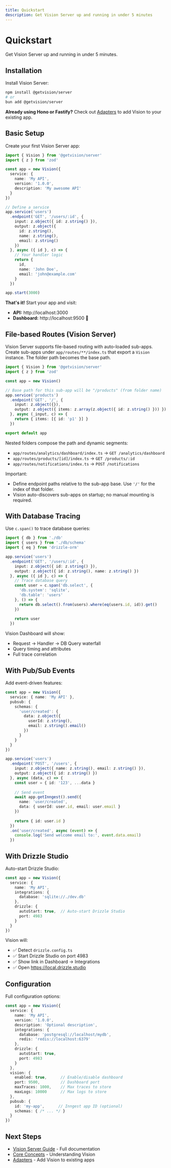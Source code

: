 ```yaml
---
title: Quickstart
description: Get Vision Server up and running in under 5 minutes
---
```


# Quickstart

Get Vision Server up and running in under 5 minutes.

## Installation

Install Vision Server:

```bash
npm install @getvision/server
# or
bun add @getvision/server
```

**Already using Hono or Fastify?** Check out [Adapters](/docs/adapters) to add Vision to your existing app.

## Basic Setup

Create your first Vision Server app:

```typescript title="src/index.ts"
import { Vision } from '@getvision/server'
import { z } from 'zod'

const app = new Vision({
  service: {
    name: 'My API',
    version: '1.0.0',
    description: 'My awesome API'
  }
})

// Define a service
app.service('users')
  .endpoint('GET', '/users/:id', {
    input: z.object({ id: z.string() }),
    output: z.object({
      id: z.string(),
      name: z.string(),
      email: z.string()
    })
  }, async ({ id }, c) => {
    // Your handler logic
    return {
      id,
      name: 'John Doe',
      email: 'john@example.com'
    }
  })

app.start(3000)
```

**That's it!** Start your app and visit:
- **API:** http://localhost:3000
- **Dashboard:** http://localhost:9500 🎉

## File-based Routes (Vision Server)

Vision Server supports file-based routing with auto-loaded sub-apps. Create sub-apps under `app/routes/**/index.ts` that export a `Vision` instance. The folder path becomes the base path.

```typescript title="app/routes/products/index.ts"
import { Vision } from '@getvision/server'
import { z } from 'zod'

const app = new Vision()

// Base path for this sub-app will be "/products" (from folder name)
app.service('products')
  .endpoint('GET', '/', {
    input: z.object({}),
    output: z.object({ items: z.array(z.object({ id: z.string() })) })
  }, async (_input, c) => {
    return { items: [{ id: 'p1' }] }
  })

export default app
```

Nested folders compose the path and dynamic segments:

- `app/routes/analytics/dashboard/index.ts` → `GET /analytics/dashboard`
- `app/routes/products/[id]/index.ts` → `GET /products/:id`
- `app/routes/notifications/index.ts` → `POST /notifications`

Important:

- Define endpoint paths relative to the sub-app base. Use `'/'` for the index of that folder.
- Vision auto-discovers sub-apps on startup; no manual mounting is required.

## With Database Tracing

Use `c.span()` to trace database queries:

```typescript
import { db } from './db'
import { users } from './db/schema'
import { eq } from 'drizzle-orm'

app.service('users')
  .endpoint('GET', '/users/:id', {
    input: z.object({ id: z.string() }),
    output: z.object({ id: z.string(), name: z.string() })
  }, async ({ id }, c) => {
    // Trace database query
    const user = c.span('db.select', {
      'db.system': 'sqlite',
      'db.table': 'users'
    }, () => {
      return db.select().from(users).where(eq(users.id, id)).get()
    })
    
    return user
  })
```

Vision Dashboard will show:
- Request → Handler → DB Query waterfall
- Query timing and attributes
- Full trace correlation

## With Pub/Sub Events

Add event-driven features:

```typescript
const app = new Vision({
  service: { name: 'My API' },
  pubsub: {
    schemas: {
      'user/created': {
        data: z.object({
          userId: z.string(),
          email: z.string().email()
        })
      }
    }
  }
})

app.service('users')
  .endpoint('POST', '/users', {
    input: z.object({ name: z.string(), email: z.string() }),
    output: z.object({ id: z.string() })
  }, async (data, c) => {
    const user = { id: '123', ...data }
    
    // Send event
    await app.getInngest().send({
      name: 'user/created',
      data: { userId: user.id, email: user.email }
    })
    
    return { id: user.id }
  })
  .on('user/created', async (event) => {
    console.log('Send welcome email to:', event.data.email)
  })
```

## With Drizzle Studio

Auto-start Drizzle Studio:

```typescript
const app = new Vision({
  service: {
    name: 'My API',
    integrations: {
      database: 'sqlite://./dev.db'
    },
    drizzle: {
      autoStart: true,  // Auto-start Drizzle Studio
      port: 4983
    }
  }
})
```

Vision will:
- ✅ Detect `drizzle.config.ts`
- ✅ Start Drizzle Studio on port 4983
- ✅ Show link in Dashboard → Integrations
- ✅ Open https://local.drizzle.studio

## Configuration

Full configuration options:

```typescript
const app = new Vision({
  service: {
    name: 'My API',
    version: '1.0.0',
    description: 'Optional description',
    integrations: {
      database: 'postgresql://localhost/mydb',
      redis: 'redis://localhost:6379'
    },
    drizzle: {
      autoStart: true,
      port: 4983
    }
  },
  vision: {
    enabled: true,      // Enable/disable dashboard
    port: 9500,         // Dashboard port
    maxTraces: 1000,    // Max traces to store
    maxLogs: 10000      // Max logs to store
  },
  pubsub: {
    id: 'my-app',      // Inngest app ID (optional)
    schemas: { /* ... */ }
  }
})
```

## Next Steps

- [Vision Server Guide](/docs/server) - Full documentation
- [Core Concepts](/docs/concepts) - Understanding Vision
- [Adapters](/docs/adapters) - Add Vision to existing apps
